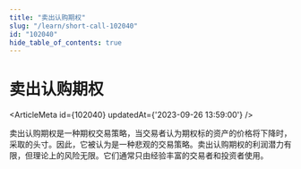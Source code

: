 ```yaml
---
title: "卖出认购期权"
slug: "/learn/short-call-102040"
id: "102040"
hide_table_of_contents: true
---
```



# 卖出认购期权

<ArticleMeta id={102040} updatedAt={'2023-09-26 13:59:00'} />
<div className='border-solid border-b border-t-0 my-4 border-[var(--ifm-color-gray-300)]' />

卖出认购期权是一种期权交易策略，当交易者认为期权标的资产的价格将下降时，采取的头寸。因此，它被认为是一种悲观的交易策略。卖出认购期权的利润潜力有限，但理论上的风险无限。它们通常只由经验丰富的交易者和投资者使用。
